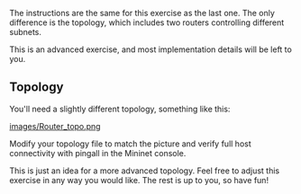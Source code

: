 The instructions are the same for this exercise as the last one. The only difference is the topology, which includes two routers controlling different subnets. 

This is an advanced exercise, and most implementation details will be left to you.

== Topology ==

You'll need a slightly different topology, something like this:

[[images/Router_topo.png]]


Modify your topology file to match the picture and verify full host connectivity with pingall in the Mininet console.

This is just an idea for a more advanced topology. Feel free to adjust this exercise in any way you would like. The rest is up to you, so have fun!